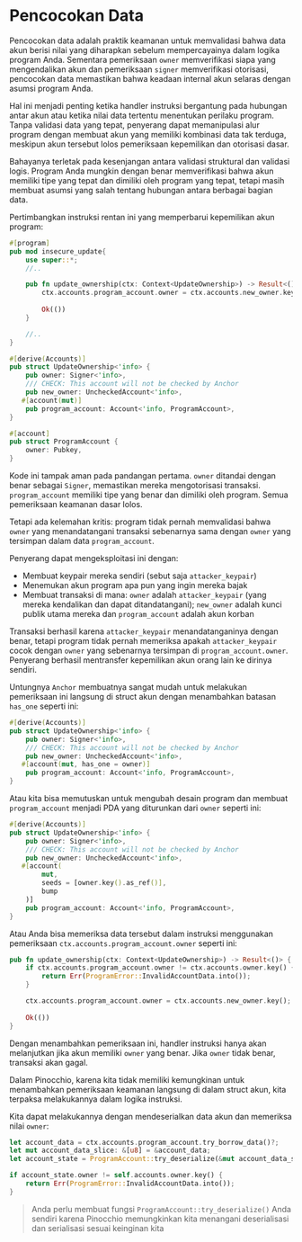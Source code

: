 
# Pencocokan Data

Pencocokan data adalah praktik keamanan untuk memvalidasi bahwa data akun berisi nilai yang diharapkan sebelum mempercayainya dalam logika program Anda. Sementara pemeriksaan `owner` memverifikasi siapa yang mengendalikan akun dan pemeriksaan `signer` memverifikasi otorisasi, pencocokan data memastikan bahwa keadaan internal akun selaras dengan asumsi program Anda.

Hal ini menjadi penting ketika handler instruksi bergantung pada hubungan antar akun atau ketika nilai data tertentu menentukan perilaku program. Tanpa validasi data yang tepat, penyerang dapat memanipulasi alur program dengan membuat akun yang memiliki kombinasi data tak terduga, meskipun akun tersebut lolos pemeriksaan kepemilikan dan otorisasi dasar.

Bahayanya terletak pada kesenjangan antara validasi struktural dan validasi logis. Program Anda mungkin dengan benar memverifikasi bahwa akun memiliki tipe yang tepat dan dimiliki oleh program yang tepat, tetapi masih membuat asumsi yang salah tentang hubungan antara berbagai bagian data.

<ArticleSection name="Anchor" id="anchor" level="h2" />

Pertimbangkan instruksi rentan ini yang memperbarui kepemilikan akun program:

```rust
#[program]
pub mod insecure_update{
    use super::*;
    //..

    pub fn update_ownership(ctx: Context<UpdateOwnership>) -> Result<()> {
        ctx.accounts.program_account.owner = ctx.accounts.new_owner.key();
    
        Ok(())
    }

    //..
}

#[derive(Accounts)]
pub struct UpdateOwnership<'info> {
    pub owner: Signer<'info>,
    /// CHECK: This account will not be checked by Anchor
    pub new_owner: UncheckedAccount<'info>,
   #[account(mut)]
    pub program_account: Account<'info, ProgramAccount>,
}

#[account]
pub struct ProgramAccount {
    owner: Pubkey,
}
```

Kode ini tampak aman pada pandangan pertama. `owner` ditandai dengan benar sebagai `Signer`, memastikan mereka mengotorisasi transaksi. `program_account` memiliki tipe yang benar dan dimiliki oleh program. Semua pemeriksaan keamanan dasar lolos.

Tetapi ada kelemahan kritis: program tidak pernah memvalidasi bahwa `owner` yang menandatangani transaksi sebenarnya sama dengan `owner` yang tersimpan dalam data `program_account`.

Penyerang dapat mengeksploitasi ini dengan:
- Membuat keypair mereka sendiri (sebut saja `attacker_keypair`)
- Menemukan akun program apa pun yang ingin mereka bajak
- Membuat transaksi di mana: `owner` adalah `attacker_keypair` (yang mereka kendalikan dan dapat ditandatangani); `new_owner` adalah kunci publik utama mereka dan `program_account` adalah akun korban

Transaksi berhasil karena `attacker_keypair` menandatanganinya dengan benar, tetapi program tidak pernah memeriksa apakah `attacker_keypair` cocok dengan `owner` yang sebenarnya tersimpan di `program_account.owner`. Penyerang berhasil mentransfer kepemilikan akun orang lain ke dirinya sendiri.

Untungnya `Anchor` membuatnya sangat mudah untuk melakukan pemeriksaan ini langsung di struct akun dengan menambahkan batasan `has_one` seperti ini:

```rust
#[derive(Accounts)]
pub struct UpdateOwnership<'info> {
    pub owner: Signer<'info>,
    /// CHECK: This account will not be checked by Anchor
    pub new_owner: UncheckedAccount<'info>,
   #[account(mut, has_one = owner)]
    pub program_account: Account<'info, ProgramAccount>,
}
```

Atau kita bisa memutuskan untuk mengubah desain program dan membuat `program_account` menjadi PDA yang diturunkan dari `owner` seperti ini:

```rust
#[derive(Accounts)]
pub struct UpdateOwnership<'info> {
    pub owner: Signer<'info>,
    /// CHECK: This account will not be checked by Anchor
    pub new_owner: UncheckedAccount<'info>,
   #[account(
        mut,
        seeds = [owner.key().as_ref()],
        bump
    )]
    pub program_account: Account<'info, ProgramAccount>,
}
```

Atau Anda bisa memeriksa data tersebut dalam instruksi menggunakan pemeriksaan `ctx.accounts.program_account.owner` seperti ini:

```rust
pub fn update_ownership(ctx: Context<UpdateOwnership>) -> Result<()> {
    if ctx.accounts.program_account.owner != ctx.accounts.owner.key() {
        return Err(ProgramError::InvalidAccountData.into());
    }

    ctx.accounts.program_account.owner = ctx.accounts.new_owner.key();
    
    Ok(())
}
```

Dengan menambahkan pemeriksaan ini, handler instruksi hanya akan melanjutkan jika akun memiliki `owner` yang benar. Jika `owner` tidak benar, transaksi akan gagal.

<ArticleSection name="Pinocchio" id="pinocchio" level="h2" />

Dalam Pinocchio, karena kita tidak memiliki kemungkinan untuk menambahkan pemeriksaan keamanan langsung di dalam struct akun, kita terpaksa melakukannya dalam logika instruksi.

Kita dapat melakukannya dengan mendeserialkan data akun dan memeriksa nilai `owner`:

```rust
let account_data = ctx.accounts.program_account.try_borrow_data()?;
let mut account_data_slice: &[u8] = &account_data;
let account_state = ProgramAccount::try_deserialize(&mut account_data_slice)?;

if account_state.owner != self.accounts.owner.key() {
    return Err(ProgramError::InvalidAccountData.into());
}
```

> Anda perlu membuat fungsi `ProgramAccount::try_deserialize()` Anda sendiri karena Pinocchio memungkinkan kita menangani deserialisasi dan serialisasi sesuai keinginan kita
